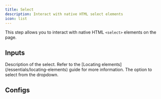 ```yaml
---
title: Select
description: Interact with native HTML select elements
icon: list
---
```



This step allows you to interact with native HTML `<select>` elements on the page.

## Inputs

<ResponseField name="description" type="string" required>
  Description of the select. Refer to the [Locating
  elements](/essentials/locating-elements) guide for more information.
</ResponseField>

<ResponseField name="option" type="string" required>
  The option to select from the dropdown.
</ResponseField>

## Configs

<ElementConfigs />
